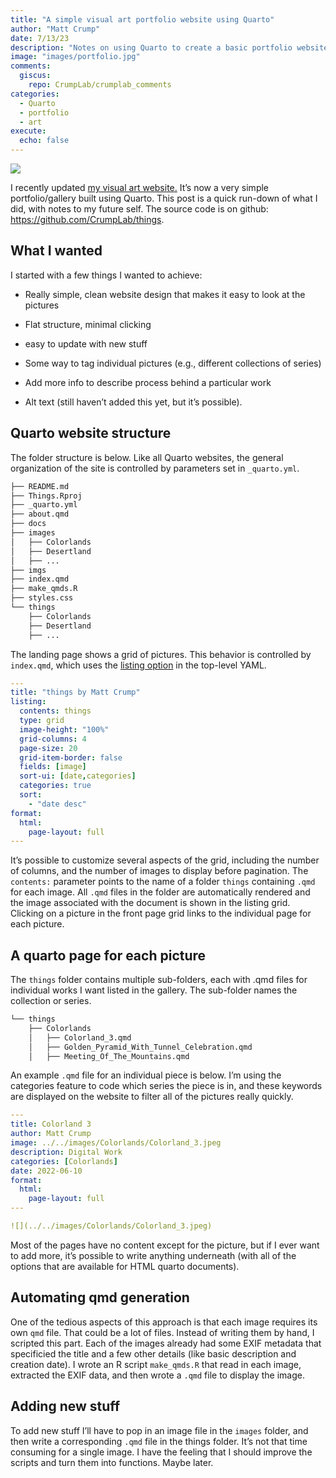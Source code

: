 ```yaml
---
title: "A simple visual art portfolio website using Quarto"
author: "Matt Crump"
date: 7/13/23
description: "Notes on using Quarto to create a basic portfolio website for pictures using listing pages."
image: "images/portfolio.jpg"
comments:
  giscus: 
    repo: CrumpLab/crumplab_comments
categories: 
  - Quarto
  - portfolio
  - art
execute: 
  echo: false
---
```


![](images/portfolio.jpg)

I recently updated [my visual art website.](https://crumplab.com/things) It's now a very simple portfolio/gallery built using Quarto. This post is a quick run-down of what I did, with notes to my future self. The source code is on github: <https://github.com/CrumpLab/things>.

## What I wanted

I started with a few things I wanted to achieve:

-   Really simple, clean website design that makes it easy to look at the pictures

-   Flat structure, minimal clicking

-   easy to update with new stuff

-   Some way to tag individual pictures (e.g., different collections of series)

-   Add more info to describe process behind a particular work

-   Alt text (still haven't added this yet, but it's possible).

## Quarto website structure

The folder structure is below. Like all Quarto websites, the general organization of the site is controlled by parameters set in `_quarto.yml`.

``` default
├── README.md
├── Things.Rproj
├── _quarto.yml
├── about.qmd
├── docs
├── images
│   ├── Colorlands
│   ├── Desertland
│   ├── ...
├── imgs
├── index.qmd
├── make_qmds.R
├── styles.css
└── things
    ├── Colorlands
    ├── Desertland
    ├── ...
```

The landing page shows a grid of pictures. This behavior is controlled by `index.qmd`, which uses the [listing option](https://quarto.org/docs/websites/website-listings.html) in the top-level YAML.

``` yaml
---
title: "things by Matt Crump"
listing:
  contents: things
  type: grid
  image-height: "100%"
  grid-columns: 4
  page-size: 20
  grid-item-border: false
  fields: [image]
  sort-ui: [date,categories]
  categories: true
  sort:
    - "date desc"
format:
  html:
    page-layout: full
---
```

It's possible to customize several aspects of the grid, including the number of columns, and the number of images to display before pagination. The `contents: ` parameter points to the name of a folder `things` containing `.qmd` for each image. All `.qmd` files in the folder are automatically rendered and the image associated with the document is shown in the listing grid. Clicking on a picture in the front page grid links to the individual page for each picture. 

## A quarto page for each picture

The `things` folder contains multiple sub-folders, each with .qmd files for individual works I want listed in the gallery. The sub-folder names the collection or series. 

``` default
└── things
    ├── Colorlands
    │   ├── Colorland_3.qmd
    │   ├── Golden_Pyramid_With_Tunnel_Celebration.qmd
    │   ├── Meeting_Of_The_Mountains.qmd
```

An example `.qmd` file for an individual piece is below. I'm using the categories feature to code which series the piece is in, and these keywords are displayed on the website to filter all of the pictures really quickly.

``` yaml
---
title: Colorland 3
author: Matt Crump
image: ../../images/Colorlands/Colorland_3.jpeg
description: Digital Work
categories: [Colorlands]
date: 2022-06-10
format:
  html:
    page-layout: full
---

![](../../images/Colorlands/Colorland_3.jpeg)
```

Most of the pages have no content except for the picture, but if I ever want to add more, it's possible to write anything underneath (with all of the options that are available for HTML quarto documents).

## Automating qmd generation

One of the tedious aspects of this approach is that each image requires its own `qmd` file. That could be a lot of files. Instead of writing them by hand, I scripted this part. Each of the images already had some EXIF metadata that specificied the title and a few other details (like basic description and creation date). I wrote an R script `make_qmds.R` that read in each image, extracted the EXIF data, and then wrote a `.qmd` file to display the image. 

## Adding new stuff

To add new stuff I'll have to pop in an image file in the `images` folder, and then write a corresponding `.qmd` file in the things folder. It's not that time consuming for a single image. I have the feeling that I should improve the scripts and turn them into functions. Maybe later.





